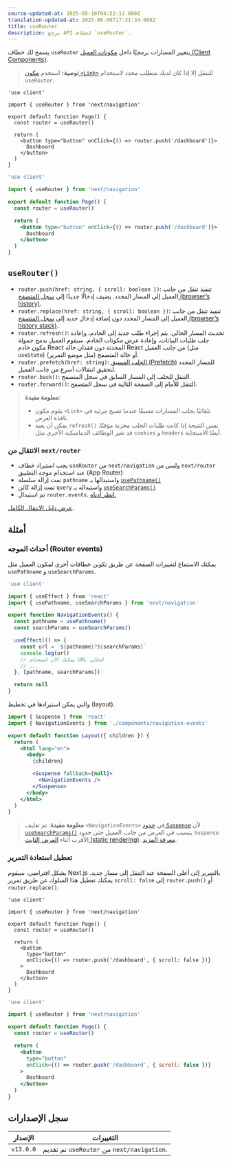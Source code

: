```yaml
---
source-updated-at: 2025-05-16T04:52:11.000Z
translation-updated-at: 2025-06-06T17:31:34.066Z
title: useRouter
description: مرجع API لخطاف `useRouter`.
---
```


يسمح لك خطاف `useRouter` بتغيير المسارات برمجيًا داخل [مكونات العميل (Client Components)](/docs/app/building-your-application/rendering/client-components).

> **توصية:** استخدم [مكون `<Link>`](/docs/app/building-your-application/routing/linking-and-navigating#link-component) للتنقل إلا إذا كان لديك متطلب محدد لاستخدام `useRouter`.

```tsx filename="app/example-client-component.tsx" switcher
'use client'

import { useRouter } from 'next/navigation'

export default function Page() {
  const router = useRouter()

  return (
    <button type="button" onClick={() => router.push('/dashboard')}>
      Dashboard
    </button>
  )
}
```

```jsx filename="app/example-client-component.js" switcher
'use client'

import { useRouter } from 'next/navigation'

export default function Page() {
  const router = useRouter()

  return (
    <button type="button" onClick={() => router.push('/dashboard')}>
      Dashboard
    </button>
  )
}
```

## `useRouter()`

- `router.push(href: string, { scroll: boolean })`: تنفيذ تنقل من جانب العميل إلى المسار المحدد. يضيف إدخالًا جديدًا إلى [سجل المتصفح (browser’s history)](https://developer.mozilla.org/docs/Web/API/History_API).
- `router.replace(href: string, { scroll: boolean })`: تنفيذ تنقل من جانب العميل إلى المسار المحدد دون إضافة إدخال جديد إلى [سجل المتصفح (browser’s history stack)](https://developer.mozilla.org/docs/Web/API/History_API).
- `router.refresh()`: تحديث المسار الحالي. يتم إجراء طلب جديد إلى الخادم، وإعادة جلب طلبات البيانات، وإعادة عرض مكونات الخادم. سيقوم العميل بدمج حمولة مكون خادم React المحدثة دون فقدان حالة React من جانب العميل (مثل `useState`) أو حالة المتصفح (مثل موضع التمرير).
- `router.prefetch(href: string)`: [الجلب المسبق (Prefetch)](/docs/app/building-your-application/routing/linking-and-navigating#2-prefetching) للمسار المحدد لتحقيق انتقالات أسرع من جانب العميل.
- `router.back()`: التنقل للخلف إلى المسار السابق في سجل المتصفح.
- `router.forward()`: التنقل للأمام إلى الصفحة التالية في سجل المتصفح.

> **معلومة مفيدة**:
>
> - يقوم مكون `<Link>` تلقائيًا بجلب المسارات مسبقًا عندما تصبح مرئية في نافذة العرض.
> - يمكن أن يعيد `refresh()` نفس النتيجة إذا كانت طلبات الجلب مخزنة مؤقتًا. قد تغير الوظائف الديناميكية الأخرى مثل `cookies` و `headers` أيضًا الاستجابة.

### الانتقال من `next/router`

- يجب استيراد خطاف `useRouter` من `next/navigation` وليس من `next/router` عند استخدام موجه التطبيق (App Router)
- تمت إزالة سلسلة `pathname` واستبدالها بـ [`usePathname()`](/docs/app/api-reference/functions/use-pathname)
- تمت إزالة كائن `query` واستبداله بـ [`useSearchParams()`](/docs/app/api-reference/functions/use-search-params)
- تم استبدال `router.events`. [انظر أدناه.](#router-events)

[عرض دليل الانتقال الكامل](/docs/app/building-your-application/upgrading/app-router-migration).

## أمثلة

### أحداث الموجه (Router events)

يمكنك الاستماع لتغييرات الصفحة عن طريق تكوين خطافات أخرى لمكون العميل مثل `usePathname` و `useSearchParams`.

```jsx filename="app/components/navigation-events.js"
'use client'

import { useEffect } from 'react'
import { usePathname, useSearchParams } from 'next/navigation'

export function NavigationEvents() {
  const pathname = usePathname()
  const searchParams = useSearchParams()

  useEffect(() => {
    const url = `${pathname}?${searchParams}`
    console.log(url)
    // يمكنك الآن استخدام URL الحالي
    // ...
  }, [pathname, searchParams])

  return null
}
```

والتي يمكن استيرادها في تخطيط (layout).

```jsx filename="app/layout.js" highlight={2,10-12}
import { Suspense } from 'react'
import { NavigationEvents } from './components/navigation-events'

export default function Layout({ children }) {
  return (
    <html lang="en">
      <body>
        {children}

        <Suspense fallback={null}>
          <NavigationEvents />
        </Suspense>
      </body>
    </html>
  )
}
```

> **معلومة مفيدة**: تم تغليف `<NavigationEvents>` في [حدود `Suspense`](/docs/app/building-your-application/routing/loading-ui-and-streaming#example) لأن [`useSearchParams()`](/docs/app/api-reference/functions/use-search-params) يتسبب في العرض من جانب العميل حتى حدود `Suspense` الأقرب أثناء [العرض الثابت (static rendering)](/docs/app/building-your-application/rendering/server-components#static-rendering-default). [معرفة المزيد](/docs/app/api-reference/functions/use-search-params#behavior).

### تعطيل استعادة التمرير

بشكل افتراضي، سيقوم Next.js بالتمرير إلى أعلى الصفحة عند التنقل إلى مسار جديد. يمكنك تعطيل هذا السلوك عن طريق تمرير `scroll: false` إلى `router.push()` أو `router.replace()`.

```tsx filename="app/example-client-component.tsx" switcher
'use client'

import { useRouter } from 'next/navigation'

export default function Page() {
  const router = useRouter()

  return (
    <button
      type="button"
      onClick={() => router.push('/dashboard', { scroll: false })}
    >
      Dashboard
    </button>
  )
}
```

```jsx filename="app/example-client-component.jsx" switcher
'use client'

import { useRouter } from 'next/navigation'

export default function Page() {
  const router = useRouter()

  return (
    <button
      type="button"
      onClick={() => router.push('/dashboard', { scroll: false })}
    >
      Dashboard
    </button>
  )
}
```

## سجل الإصدارات

| الإصدار   | التغييرات                                        |
| --------- | ---------------------------------------------- |
| `v13.0.0` | تم تقديم `useRouter` من `next/navigation`. |